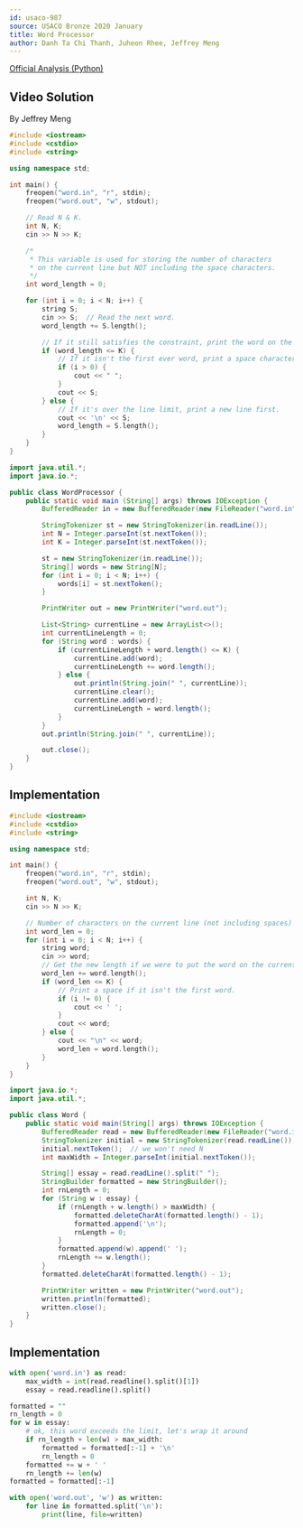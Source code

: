 ```yaml
---
id: usaco-987
source: USACO Bronze 2020 January
title: Word Processor
author: Danh Ta Chi Thanh, Juheon Rhee, Jeffrey Meng
---
```


[Official Analysis (Python)](http://www.usaco.org/current/data/sol_word_bronze_jan20.html)

## Video Solution

By Jeffrey Meng

<Youtube id="lE6mM6--wR0" />

<Spoiler title="Video Solution Code">
<LanguageSection>
<CPPSection>

```cpp
#include <iostream>
#include <cstdio>
#include <string>

using namespace std;

int main() {
	freopen("word.in", "r", stdin);
	freopen("word.out", "w", stdout);

	// Read N & K.
	int N, K;
	cin >> N >> K;

	/*
	 * This variable is used for storing the number of characters
	 * on the current line but NOT including the space characters.
	 */
	int word_length = 0;

	for (int i = 0; i < N; i++) {
		string S;
		cin >> S;  // Read the next word.
		word_length += S.length();

		// If it still satisfies the constraint, print the word on the same line.
		if (word_length <= K) {
			// If it isn't the first ever word, print a space character.
			if (i > 0) {
				cout << " ";
			}
			cout << S;
		} else {
			// If it's over the line limit, print a new line first.
			cout << '\n' << S;
			word_length = S.length();
		}
	}
}
```

</CPPSection>
<JavaSection>

```java
import java.util.*;
import java.io.*;

public class WordProcessor {
	public static void main (String[] args) throws IOException {
		BufferedReader in = new BufferedReader(new FileReader("word.in"));

		StringTokenizer st = new StringTokenizer(in.readLine());
		int N = Integer.parseInt(st.nextToken());
		int K = Integer.parseInt(st.nextToken());

		st = new StringTokenizer(in.readLine());
		String[] words = new String[N];
		for (int i = 0; i < N; i++) {
			words[i] = st.nextToken();
		}

		PrintWriter out = new PrintWriter("word.out");

		List<String> currentLine = new ArrayList<>();
		int currentLineLength = 0;
		for (String word : words) {
			if (currentLineLength + word.length() <= K) {
				currentLine.add(word);
				currentLineLength += word.length();
			} else {
				out.println(String.join(" ", currentLine));
				currentLine.clear();
				currentLine.add(word);
				currentLineLength = word.length();
			}
		}
		out.println(String.join(" ", currentLine));

		out.close();
	}
}
```

</JavaSection>
</LanguageSection>
</Spoiler>

<LanguageSection>
<CPPSection>

## Implementation

```cpp
#include <iostream>
#include <cstdio>
#include <string>

using namespace std;

int main() {
	freopen("word.in", "r", stdin);
	freopen("word.out", "w", stdout);

	int N, K;
	cin >> N >> K;

	// Number of characters on the current line (not including spaces)
	int word_len = 0;
	for (int i = 0; i < N; i++) {
		string word;
		cin >> word;
		// Get the new length if we were to put the word on the current line.
		word_len += word.length();
		if (word_len <= K) {
			// Print a space if it isn't the first word.
			if (i != 0) {
				cout << ' ';
			}
			cout << word;
		} else {
			cout << "\n" << word;
			word_len = word.length();
		}
	}
}
```

</CPPSection>
<JavaSection>

```java
import java.io.*;
import java.util.*;

public class Word {
	public static void main(String[] args) throws IOException {
		BufferedReader read = new BufferedReader(new FileReader("word.in"));
		StringTokenizer initial = new StringTokenizer(read.readLine());
		initial.nextToken();  // we won't need N
		int maxWidth = Integer.parseInt(initial.nextToken());

		String[] essay = read.readLine().split(" ");
		StringBuilder formatted = new StringBuilder();
		int rnLength = 0;
		for (String w : essay) {
			if (rnLength + w.length() > maxWidth) {
				formatted.deleteCharAt(formatted.length() - 1);
				formatted.append('\n');
				rnLength = 0;
			}
			formatted.append(w).append(' ');
			rnLength += w.length();
		}
		formatted.deleteCharAt(formatted.length() - 1);

		PrintWriter written = new PrintWriter("word.out");
		written.println(formatted);
		written.close();
	}
}
```

</JavaSection>
<PySection>

## Implementation

```python
with open('word.in') as read:
	max_width = int(read.readline().split()[1])
	essay = read.readline().split()

formatted = ""
rn_length = 0
for w in essay:
	# ok, this word exceeds the limit, let's wrap it around
	if rn_length + len(w) > max_width:
		formatted = formatted[:-1] + '\n'
		rn_length = 0
	formatted += w + ' '
	rn_length += len(w)
formatted = formatted[:-1]

with open('word.out', 'w') as written:
	for line in formatted.split('\n'):
		print(line, file=written)
```

</PySection>
</LanguageSection>
